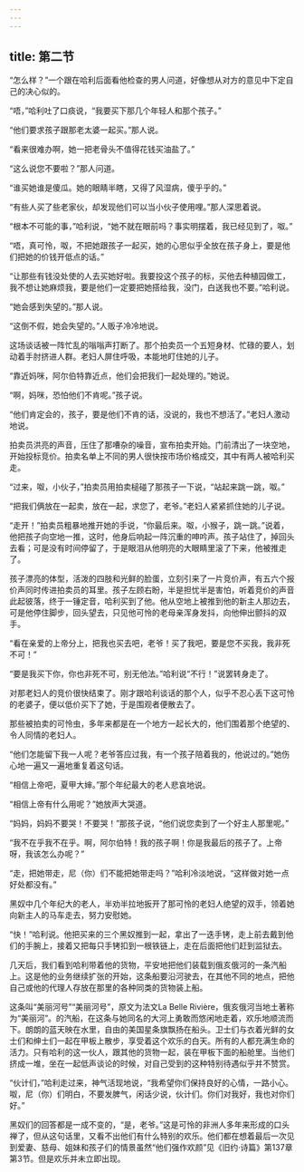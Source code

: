 ```yaml
---
---
---
```

title: 第二节
---




“怎么样？”一个跟在哈利后面看他检查的男人问道，好像想从对方的意见中下定自己的决心似的。

“唔，”哈利吐了口痰说，“我要买下那几个年轻人和那个孩子。”

“他们要求孩子跟那老太婆一起买。”那人说。

“看来很难办啊，她一把老骨头不值得花钱买油盐了。”

“这么说您不要啦？”那人问道。

“谁买她谁是傻瓜。她的眼睛半瞎，又得了风湿病，傻乎乎的。”

“有些人买了些老家伙，却发现他们可以当小伙子使用哩。”那人深思着说。

“根本不可能的事，”哈利说，“她不就在眼前吗？事实明摆着，我已经见到了，呶。”

“唔，真可怜，呶，不把她跟孩子一起买，她的心思似乎全放在孩子身上，要是他们把她的价钱开低点的话。”

“让那些有钱没处使的人去买她好啦。我要投这个孩子的标，买他去种植园做工，我不想让她麻烦我，要是他们一定要把她搭给我，没门，白送我也不要。”哈利说。

“她会感到失望的。”那人说。

“这倒不假，她会失望的。”人贩子冷冷地说。

这场谈话被一阵忙乱的嗡嗡声打断了。那个拍卖员一个五短身材、忙碌的要人，划动着手肘挤进人群。老妇人屏住呼吸，本能地盯住她的儿子。

“靠近妈咪，阿尔伯特靠近点，他们会把我们一起处理的。”她说。

“啊，妈咪，恐怕他们不肯呢。”孩子说。

“他们肯定会的，孩子，要是他们不肯的话，没说的，我也不想活了。”老妇人激动地说。

拍卖员洪亮的声音，压住了那嘈杂的噪音，宣布拍卖开始。门前清出了一块空地，开始投标竞价。拍卖名单上不同的男人很快按市场价格成交，其中有两人被哈利买走。

“过来，呶，小伙子，”拍卖员用拍卖槌碰了那孩子一下说，“站起来跳一跳，呶。”

“把我们俩放在一起卖，放在一起，求您了，老爷。”老妇人紧紧抓住她的儿子说。

“走开！”拍卖员粗暴地推开她的手说，“你最后来。呶，小猴子，跳一跳。”说着，他把孩子向空地一推，这时，他身后响起一阵沉重的呻吟声。孩子站住了，掉回头去看；可是没有时间停留了，于是眼泪从他明亮的大眼睛里滚了下来，他被推走了。

孩子漂亮的体型，活泼的四肢和光鲜的脸蛋，立刻引来了一片竞价声，有五六个报价声同时传进拍卖员的耳里。孩子左顾右盼，半是担忧半是害怕，听着竞价的声音此起彼落，终于一锤定音，哈利买到了他。他从空地上被推到他的新主人那边去，可是他停住脚步，回头望去，只见他可怜的老母亲浑身发抖，向他伸出颤抖的双手。

“看在亲爱的上帝分上，把我也买去吧，老爷！买了我吧，要是您不买我，我非死不可！”

“要是我买下你，你也非死不可，别无他法。”哈利说“不行！”说罢转身走了。

对那老妇人的竞价很快结束了。刚才跟哈利谈话的那个人，似乎不忍心丢下这可怜的老婆子，便以低价买下了她，于是围观者便散去了。

那些被拍卖的可怜虫，多年来都是在一个地方一起长大的，他们围着那个绝望的、令人同情的老妇人。

“他们怎能留下我一人呢？老爷答应过我，有一个孩子陪着我的，他说过的。”她伤心地一遍又一遍地重复着这句话。

“相信上帝吧，夏甲大婶。”那个年纪最大的老人悲哀地说。

“相信上帝有什么用呢？”她放声大哭道。

“妈妈，妈妈不要哭！不要哭！”那孩子说，“他们说您卖到了一个好主人那里呢。”

“我不在乎我不在乎。啊，阿尔伯特！我的孩子啊！你是我最后的孩子了。上帝呀，我该怎么办呢？”

“走，把她带走，尼（你）们不能把她带走吗？”哈利冷淡地说，“这样做对她一点好处都没有。”

黑奴中几个年纪大的老人，半劝半拉地扳开了那可怜的老妇人绝望的双手，领着她向新主人的马车走去，努力安慰她。

“快！”哈利说。他把买来的三个黑奴推到一起，拿出了一迭手铐，走上前去戴到他们的手腕上，接着又把每只手铐扣到一根铁链上，走在后面把他们赶到监狱去。

几天后，我们看到哈利带着他的货物，平安地把他们装载到俄亥俄河的一条汽船上。这是他的业务继续扩张的开始，这条船要沿河驶去，在其他不同的地点，把他自己或他的代理人存放在那里的各种同类的货物装上船。

这条叫“美丽河号”“美丽河号”，原文为法文La Belle Rivière，俄亥俄河当地土著称为“美丽河”。的汽船，在这条与她同名的大河上勇敢而悠闲地走着，欢乐地顺流而下。朗朗的蓝天映在水里，自由的美国星条旗飘扬在船头。卫士们与衣着光鲜的女士们和绅士们一起在甲板上散步，享受着这个欢乐的白天。所有的人都充满生命的活力。只有哈利的这一伙人，跟其他的货物一起，装在甲板下面的船舱里。当他们挤成一堆，坐在一起低声谈论的时候，对自己受到的这种特别待遇似乎并不赞赏。

“伙计们，”哈利走过来，神气活现地说，“我希望你们保持良好的心情，一路小心。呶，尼（你）们明白，不要发脾气，闲话少说，伙计们。你们对我好，我也对你们好。”

黑奴们的回答都是一成不变的，“是，老爷。”这是可怜的非洲人多年来形成的口头禅了，但从这句话里，又看不出他们有什么特别的欢乐。他们都在想着最后一次见到爱妻、慈母、姐妹和孩子们的情景虽然“他们强作欢颜”见《旧约·诗篇》第137章第3节。但是欢乐并未立即出现。